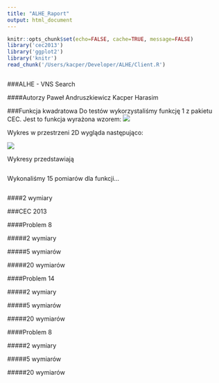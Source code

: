 ```yaml
---
title: "ALHE_Raport"
output: html_document
---
```

```r
knitr::opts_chunk$set(echo=FALSE, cache=TRUE, message=FALSE)
library('cec2013')
library('ggplot2')
library('knitr')
read_chunk('/Users/kacper/Developer/ALHE/Client.R')
```

```r


```
###ALHE - VNS Search

####Autorzy
Paweł Andruszkiewicz 
Kacper Harasim



###Funkcja kwadratowa
Do testów wykorzystaliśmy funkcję 1 z pakietu CEC. 
Jest to funkcja wyrażona wzorem:
<img src="/Users/kacper/Developer/ALHE/CEC1_F_D.png"/>

Wykres w przestrzeni 2D wygląda następująco:

<img src="/Users/kacper/Developer/ALHE/CEC1_F_I.png"/>

Wykresy przedstawiają 

``` r

```


Wykonaliśmy 15 pomiarów dla funkcji...

```r

```




####2 wymiary





###CEC 2013

####Problem 8





#####2 wymiary


#####5 wymiarów

#####20 wymiarów












####Problem 14

#####2 wymiary


#####5 wymiarów

#####20 wymiarów

####Problem 8





#####2 wymiary


#####5 wymiarów

#####20 wymiarów





